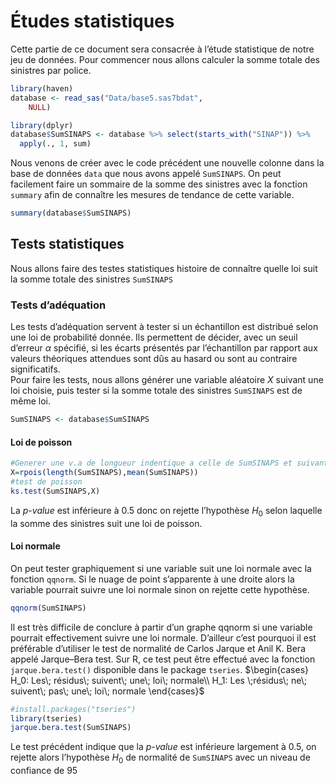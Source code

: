 # Études statistiques{#etudestats}

Cette partie de ce document sera consacrée à l’étude statistique de notre jeu de données.
Pour commencer nous allons calculer la somme totale des sinistres par police.
```r
library(haven)
database <- read_sas("Data/base5.sas7bdat", 
    NULL)
```

```r
library(dplyr)
database$SumSINAPS <- database %>% select(starts_with("SINAP")) %>% 
  apply(., 1, sum)
```
Nous venons de créer avec le code précédent une nouvelle colonne dans la base de données `data` que nous avons appelé  `SumSINAPS`.
On peut facilement faire un sommaire de la somme des sinistres avec la fonction `summary` afin de connaître les mesures de tendance de cette variable.
```r
summary(database$SumSINAPS)
```

## Tests statistiques 
Nous allons faire des testes statistiques histoire de connaître quelle loi suit la somme totale des sinistres `SumSINAPS`

### Tests d’adéquation
Les tests d’adéquation servent à tester si un échantillon est distribué selon une loi
de probabilité donnée. Ils permettent de décider, avec un seuil d’erreur $\alpha$ spécifié, si les écarts présentés par l’échantillon par rapport aux valeurs théoriques attendues sont dûs au hasard ou sont au contraire significatifs.  
Pour faire les tests, nous allons générer une variable aléatoire $X$ suivant une loi choisie, puis tester si la somme totale des sinistres `SumSINAPS` est de même loi.
```r
SumSINAPS <- database$SumSINAPS
```

#### Loi de poisson
```r
#Generer une v.a de longueur indentique a celle de SumSINAPS et suivant la loi de poisson
X=rpois(length(SumSINAPS),mean(SumSINAPS))
#test de poisson
ks.test(SumSINAPS,X)
```
La $p$-$value$ est inférieure à $0.5$ donc on rejette l'hypothèse $H_0$ selon laquelle la somme des sinistres suit une loi de poisson.

#### Loi normale
On peut tester graphiquement si une variable suit une loi normale avec la fonction `qqnorm`. Si le nuage de point s’apparente à une droite alors la variable pourrait suivre une loi normale sinon on rejette cette hypothèse.
```r
qqnorm(SumSINAPS)
```

Il est très difficile de conclure à partir d’un graphe qqnorm si une variable pourrait effectivement suivre une loi normale. D’ailleur c’est pourquoi il est préférable d’utiliser le test de normalité de Carlos Jarque et Anil K. Bera appelé Jarque–Bera test. Sur R, ce test peut être effectué avec la fonction `jarque.bera.test()` disponible dans le package `tseries`.
$\begin{cases}
    H_0: Les\; résidus\; suivent\; une\; loi\; normale\\
    H_1: Les \;résidus\; ne\; suivent\; pas\; une\; loi\; normale
\end{cases}$
```r
#install.packages("tseries")
library(tseries)
jarque.bera.test(SumSINAPS)
```
Le test précédent indique que la $p$-$value$ est inférieure largement à $0.5$, on rejette alors l'hypothèse $H_0$ de normalité de `SumSINAPS` avec un niveau de confiance de $95%$




